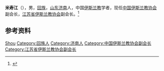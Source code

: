 '''米寿江'''（{{bd|1951年|11月|}}），男，[[回族|回族]]，[[山东|山东]][[济南|济南]]人，中国[[伊斯兰教|伊斯兰教]]学者，现任[[中国伊斯兰教协会|中国伊斯兰教协会]]副会长，[[江苏省伊斯兰教协会|江苏省伊斯兰教协会]]副会长。<ref>{{Cite web|title=米寿江谈南京伊斯兰教中国化进程与金陵学派（第四集）|url=https://www.xahalal.org/320.html|accessdate=2020-12-08|work=回坊生活|language=zh-CN|archive-date=2021-02-25|archive-url=https://web.archive.org/web/20210225212617/https://www.xahalal.org/320.html|dead-url=no}}</ref>

== 参考资料 ==
{{reflist}}

{{中国人物小作品}}
{{Navboxes 
| title  = 米寿江在[[中国伊斯兰教协会|中国伊斯兰教协会]]的职务
| list1  =
{{中国伊斯兰教协会第十届委员会}}
}}

{{Authority control}}
{{DEFAULTSORT:Mi米}}
[[Category:米姓|Shou]]
[[Category:回族人|Category:回族人]]
[[Category:济南人|Category:济南人]]
[[Category:中国伊斯兰教协会副会长|Category:中国伊斯兰教协会副会长]]
[[Category:江苏省伊斯兰教协会副会长|Category:江苏省伊斯兰教协会副会长]]